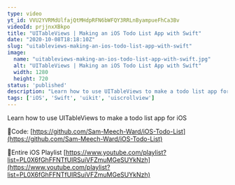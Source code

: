 ```yaml
---
type: video
yt_id: VVU2YVRMdUlfajQtMHdpRFN6bWFQY3RRLnByampueFhCa3Bv
videoId: prjjnxXBkpo
title: "UITableViews | Making an iOS Todo List App with Swift"
date: "2020-10-08T18:18:10Z"
slug: "uitableviews-making-an-ios-todo-list-app-with-swift"
image: 
  name: "uitableviews-making-an-ios-todo-list-app-with-swift.jpg"
  alt: "UITableViews | Making an iOS Todo List App with Swift"
  width: 1280
  height: 720
status: 'published'
description: "Learn how to use UITableViews to make a todo list app for iOS"
tags: ['iOS', 'Swift', 'uikit', 'uiscrollview']
---
```


Learn how to use UITableViews to make a todo list app for iOS

🔗Code:
[https://github.com/Sam-Meech-Ward/iOS-Todo-List](https://github.com/Sam-Meech-Ward/iOS-Todo-List)

🔗Entire iOS Playlist 
[https://www.youtube.com/playlist?list=PL0X6fGhFFNTfUIRSuiVFZmuMGeSUYkNzh](https://www.youtube.com/playlist?list=PL0X6fGhFFNTfUIRSuiVFZmuMGeSUYkNzh)


